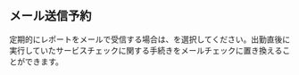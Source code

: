 ## メール送信予約

定期的にレポートをメールで受信する場合は、<Cmdname sid="set_up_emailing" className="uitext" />を選択してください。出勤直後に実行していたサービスチェックに関する手続きをメールチェックに置き換えることができます。

<ImgLang img='report_mail.png' desc='report mail' />
